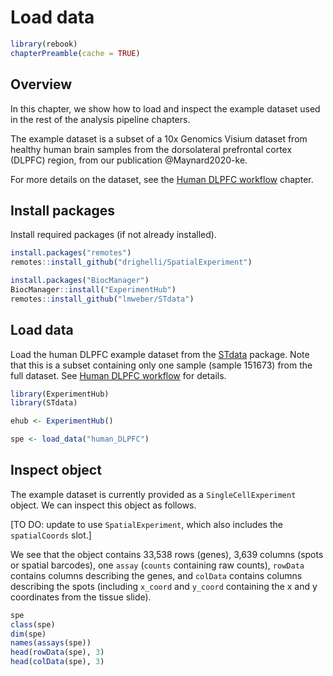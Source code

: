 # Load data {#load_data}

```r
library(rebook)
chapterPreamble(cache = TRUE)
```


## Overview

In this chapter, we show how to load and inspect the example dataset used in the rest of the analysis pipeline chapters.

The example dataset is a subset of a 10x Genomics Visium dataset from healthy human brain samples from the dorsolateral prefrontal cortex (DLPFC) region, from our publication @Maynard2020-ke.

For more details on the dataset, see the [Human DLPFC workflow](#human_DLPFC_dataset) chapter.



## Install packages

Install required packages (if not already installed).

```r
install.packages("remotes")
remotes::install_github("drighelli/SpatialExperiment")

install.packages("BiocManager")
BiocManager::install("ExperimentHub")
remotes::install_github("lmweber/STdata")
```



## Load data

Load the human DLPFC example dataset from the [STdata](https://github.com/lmweber/STdata) package. Note that this is a subset containing only one sample (sample 151673) from the full dataset. See [Human DLPFC workflow](#human_DLPFC_dataset) for details.

```r
library(ExperimentHub)
library(STdata)

ehub <- ExperimentHub()

spe <- load_data("human_DLPFC")
```



## Inspect object

The example dataset is currently provided as a `SingleCellExperiment` object. We can inspect this object as follows.

[TO DO: update to use `SpatialExperiment`, which also includes the `spatialCoords` slot.]

We see that the object contains 33,538 rows (genes), 3,639 columns (spots or spatial barcodes), one `assay` (`counts` containing raw counts), `rowData` contains columns describing the genes, and `colData` contains columns describing the spots (including `x_coord` and `y_coord` containing the x and y coordinates from the tissue slide).

```r
spe
class(spe)
dim(spe)
names(assays(spe))
head(rowData(spe), 3)
head(colData(spe), 3)
```


